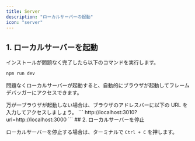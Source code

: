 ```yaml
---
title: Server
description: "ローカルサーバーの起動"
icon: "server"
---
```


## 1. ローカルサーバーを起動

インストールが問題なく完了したら以下のコマンドを実行します。

```bash
npm run dev
```

問題なくローカルサーバーが起動すると、自動的にブラウザが起動してフレームデバッガーにアクセスできます。

<Accordion title="ブラウザが起動しない場合">
  万が一ブラウザが起動しない場合は、ブラウザのアドレスバーに以下の URL を入力してアクセスしましょう。
  ```
  http://localhost:3010?url=http://localhost:3000
  ```
</Accordion>
## 2. ローカルサーバーを停止

ローカルサーバーを停止する場合は、ターミナルで `Ctrl + C` を押します。
